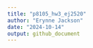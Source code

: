 ```yaml
---
title: "p8105_hw3_ej2520"
author: "Erynne Jackson"
date: "2024-10-14"
output: github_document
---
```


